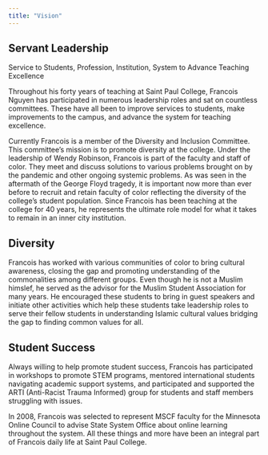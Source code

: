---
title: "Vision"
---

## Servant Leadership
Service to Students, Profession, Institution, System to Advance Teaching Excellence

Throughout his forty years of teaching at Saint Paul College, Francois Nguyen has participated in numerous leadership roles and sat on countless committees. These have all been to improve services to students, make improvements to the campus, and advance the system for teaching excellence.

Currently Francois is a member of the Diversity and Inclusion Committee. This committee’s mission is to promote diversity at the college. Under the leadership of Wendy Robinson, Francois is part of the faculty and staff of color. They meet and discuss solutions to various problems brought on by the pandemic and other ongoing systemic problems. As was seen in the aftermath of the George Floyd tragedy, it is important now more than ever before to recruit and retain faculty of color reflecting the diversity of the college's student population. Since Francois has been teaching at the college for 40 years, he represents the ultimate role model for what it takes to remain in an inner city institution.

## Diversity
Francois has worked with various communities of color to bring cultural awareness, closing the gap and promoting understanding of the commonalities among different groups. Even though he is not a Muslim himslef, he served as the advisor for the Muslim Student Association for many years. He encouraged these students to bring in guest speakers and initiate other activities which help these students take leadership roles to serve their fellow students in understanding Islamic cultural values bridging the gap to finding common values for all.

## Student Success
Always willing to help promote student success, Francois has participated in workshops to promote STEM programs, mentored international students navigating academic support systems, and participated and supported the ARTI (Anti-Racist Trauma Informed) group for students and staff members struggling with issues. 

In 2008, Francois was selected to represent MSCF faculty for the Minnesota Online Council to advise State System Office about online learning throughout the system. All these things and more have been an integral part of Francois daily life at Saint Paul College.

